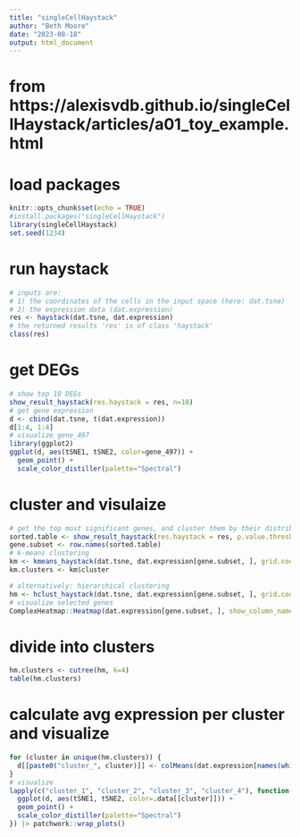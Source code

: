 ```yaml
---
title: "singleCellHaystack"
author: "Beth Moore"
date: "2023-08-18"
output: html_document
---
```

# from https://alexisvdb.github.io/singleCellHaystack/articles/a01_toy_example.html

# load packages
```r
knitr::opts_chunk$set(echo = TRUE)
#install.packages("singleCellHaystack")
library(singleCellHaystack)
set.seed(1234)
```
# run haystack
```r
# inputs are:
# 1) the coordinates of the cells in the input space (here: dat.tsne)
# 2) the expression data (dat.expression)
res <- haystack(dat.tsne, dat.expression)
# the returned results 'res' is of class 'haystack'
class(res)
```
# get DEGs
```r
# show top 10 DEGs
show_result_haystack(res.haystack = res, n=10)
# get gene expression
d <- cbind(dat.tsne, t(dat.expression))
d[1:4, 1:4]
# visualize gene_497
library(ggplot2)
ggplot(d, aes(tSNE1, tSNE2, color=gene_497)) +
  geom_point() +
  scale_color_distiller(palette="Spectral")
```
# cluster and visulaize
```r
# get the top most significant genes, and cluster them by their distribution pattern in the 2D plot
sorted.table <- show_result_haystack(res.haystack = res, p.value.threshold = 1e-10)
gene.subset <- row.names(sorted.table)
# k-means clustering
km <- kmeans_haystack(dat.tsne, dat.expression[gene.subset, ], grid.coordinates=res$info$grid.coordinates, k=5)
km.clusters <- km$cluster

# alternatively: hierarchical clustering
hm <- hclust_haystack(dat.tsne, dat.expression[gene.subset, ], grid.coordinates=res$info$grid.coordinates)
# visualize selected genes
ComplexHeatmap::Heatmap(dat.expression[gene.subset, ], show_column_names=FALSE, cluster_rows=hm, name="expression")
```
# divide into clusters
```r
hm.clusters <- cutree(hm, k=4)
table(hm.clusters)
```
# calculate avg expression per cluster and visualize
```r
for (cluster in unique(hm.clusters)) {
  d[[paste0("cluster_", cluster)]] <- colMeans(dat.expression[names(which(hm.clusters == cluster)), ])
}
# visualize
lapply(c("cluster_1", "cluster_2", "cluster_3", "cluster_4"), function(cluster) {
  ggplot(d, aes(tSNE1, tSNE2, color=.data[[cluster]])) +
  geom_point() +
  scale_color_distiller(palette="Spectral")
}) |> patchwork::wrap_plots()
```
